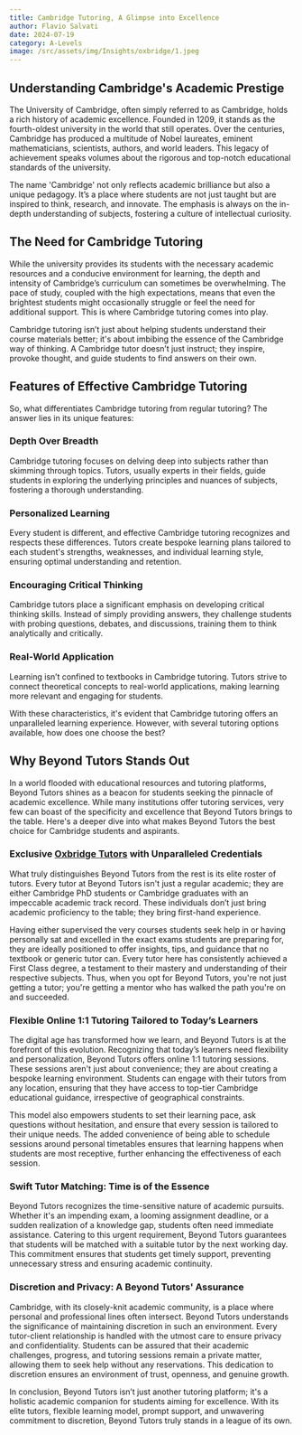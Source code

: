 ```yaml
---
title: Cambridge Tutoring, A Glimpse into Excellence
author: Flavio Salvati
date: 2024-07-19
category: A-Levels
image: /src/assets/img/Insights/oxbridge/1.jpeg
---
```



## Understanding Cambridge's Academic Prestige

The University of Cambridge, often simply referred to as Cambridge, holds a rich history of academic excellence. Founded in 1209, it stands as the fourth-oldest university in the world that still operates. Over the centuries, Cambridge has produced a multitude of Nobel laureates, eminent mathematicians, scientists, authors, and world leaders. This legacy of achievement speaks volumes about the rigorous and top-notch educational standards of the university.

The name 'Cambridge' not only reflects academic brilliance but also a unique pedagogy. It’s a place where students are not just taught but are inspired to think, research, and innovate. The emphasis is always on the in-depth understanding of subjects, fostering a culture of intellectual curiosity.

## The Need for Cambridge Tutoring

While the university provides its students with the necessary academic resources and a conducive environment for learning, the depth and intensity of Cambridge’s curriculum can sometimes be overwhelming. The pace of study, coupled with the high expectations, means that even the brightest students might occasionally struggle or feel the need for additional support. This is where Cambridge tutoring comes into play.

Cambridge tutoring isn’t just about helping students understand their course materials better; it's about imbibing the essence of the Cambridge way of thinking. A Cambridge tutor doesn’t just instruct; they inspire, provoke thought, and guide students to find answers on their own.

## Features of Effective Cambridge Tutoring

So, what differentiates Cambridge tutoring from regular tutoring? The answer lies in its unique features:

### Depth Over Breadth

Cambridge tutoring focuses on delving deep into subjects rather than skimming through topics. Tutors, usually experts in their fields, guide students in exploring the underlying principles and nuances of subjects, fostering a thorough understanding.

### Personalized Learning

Every student is different, and effective Cambridge tutoring recognizes and respects these differences. Tutors create bespoke learning plans tailored to each student's strengths, weaknesses, and individual learning style, ensuring optimal understanding and retention.

### Encouraging Critical Thinking

Cambridge tutors place a significant emphasis on developing critical thinking skills. Instead of simply providing answers, they challenge students with probing questions, debates, and discussions, training them to think analytically and critically.

### Real-World Application

Learning isn’t confined to textbooks in Cambridge tutoring. Tutors strive to connect theoretical concepts to real-world applications, making learning more relevant and engaging for students.

With these characteristics, it's evident that Cambridge tutoring offers an unparalleled learning experience. However, with several tutoring options available, how does one choose the best?

## Why Beyond Tutors Stands Out

In a world flooded with educational resources and tutoring platforms, Beyond Tutors shines as a beacon for students seeking the pinnacle of academic excellence. While many institutions offer tutoring services, very few can boast of the specificity and excellence that Beyond Tutors brings to the table. Here's a deeper dive into what makes Beyond Tutors the best choice for Cambridge students and aspirants.

### Exclusive [Oxbridge Tutors](https://www.beyond-tutors.com/university-admission/oxbridge.html) with Unparalleled Credentials

What truly distinguishes Beyond Tutors from the rest is its elite roster of tutors. Every tutor at Beyond Tutors isn't just a regular academic; they are either Cambridge PhD students or Cambridge graduates with an impeccable academic track record. These individuals don’t just bring academic proficiency to the table; they bring first-hand experience.

Having either supervised the very courses students seek help in or having personally sat and excelled in the exact exams students are preparing for, they are ideally positioned to offer insights, tips, and guidance that no textbook or generic tutor can. Every tutor here has consistently achieved a First Class degree, a testament to their mastery and understanding of their respective subjects. Thus, when you opt for Beyond Tutors, you're not just getting a tutor; you're getting a mentor who has walked the path you're on and succeeded.

### Flexible Online 1:1 Tutoring Tailored to Today’s Learners

The digital age has transformed how we learn, and Beyond Tutors is at the forefront of this evolution. Recognizing that today’s learners need flexibility and personalization, Beyond Tutors offers online 1:1 tutoring sessions. These sessions aren't just about convenience; they are about creating a bespoke learning environment. Students can engage with their tutors from any location, ensuring that they have access to top-tier Cambridge educational guidance, irrespective of geographical constraints.

This model also empowers students to set their learning pace, ask questions without hesitation, and ensure that every session is tailored to their unique needs. The added convenience of being able to schedule sessions around personal timetables ensures that learning happens when students are most receptive, further enhancing the effectiveness of each session.

### Swift Tutor Matching: Time is of the Essence

Beyond Tutors recognizes the time-sensitive nature of academic pursuits. Whether it's an impending exam, a looming assignment deadline, or a sudden realization of a knowledge gap, students often need immediate assistance. Catering to this urgent requirement, Beyond Tutors guarantees that students will be matched with a suitable tutor by the next working day. This commitment ensures that students get timely support, preventing unnecessary stress and ensuring academic continuity.

### Discretion and Privacy: A Beyond Tutors' Assurance

Cambridge, with its closely-knit academic community, is a place where personal and professional lines often intersect. Beyond Tutors understands the significance of maintaining discretion in such an environment. Every tutor-client relationship is handled with the utmost care to ensure privacy and confidentiality. Students can be assured that their academic challenges, progress, and tutoring sessions remain a private matter, allowing them to seek help without any reservations. This dedication to discretion ensures an environment of trust, openness, and genuine growth.

In conclusion, Beyond Tutors isn’t just another tutoring platform; it's a holistic academic companion for students aiming for excellence. With its elite tutors, flexible learning model, prompt support, and unwavering commitment to discretion, Beyond Tutors truly stands in a league of its own.